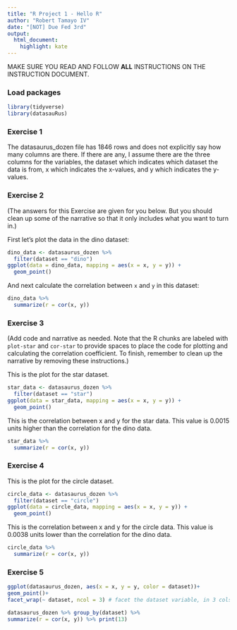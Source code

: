 ```yaml
---
title: "R Project 1 - Hello R"
author: "Robert Tamayo IV"
date: "[NOT] Due Fed 3rd"
output: 
  html_document: 
    highlight: kate
---
```


MAKE SURE YOU READ AND FOLLOW **ALL** INSTRUCTIONS ON THE INSTRUCTION DOCUMENT. 

### Load packages

```r
library(tidyverse) 
library(datasauRus)
```


### Exercise 1

The datasaurus_dozen file has 1846 rows and does not explicitly say how many columns are there. If there are any, I assume there are the three columns for the variables, the dataset which indicates which dataset the data is from, x which indicates the x-values, and y which indicates the y-values.

### Exercise 2

(The answers for this Exercise are given for you below. But you should clean up some of the narrative so that it only includes what you want to turn in.)

First let's plot the data in the dino dataset:

```r
dino_data <- datasaurus_dozen %>%
  filter(dataset == "dino")
ggplot(data = dino_data, mapping = aes(x = x, y = y)) +
  geom_point()
```

And next calculate the correlation between `x` and `y` in this dataset:

```r
dino_data %>%
  summarize(r = cor(x, y))
```

### Exercise 3

(Add code and narrative as needed. Note that the R chunks are labeled with `plot-star` and `cor-star` to provide spaces to place the code for plotting and calculating the correlation coefficient. To finish, remember to clean up the narrative by removing these instructions.)

This is the plot for the star dataset.

```r
star_data <- datasaurus_dozen %>%
  filter(dataset == "star")
ggplot(data = star_data, mapping = aes(x = x, y = y)) +
  geom_point()
```

This is the correlation between x and y for the star data. This value is 0.0015 units higher than the correlation for the dino data.
 
```r
star_data %>%
  summarize(r = cor(x, y))

```

### Exercise 4

This is the plot for the circle dataset.

```r
circle_data <- datasaurus_dozen %>%
  filter(dataset == "circle")
ggplot(data = circle_data, mapping = aes(x = x, y = y)) +
  geom_point()

```

This is the correlation between x and y for the circle data. This value is 0.0038 units lower than the correlation for the dino data.

```r
circle_data %>%
  summarize(r = cor(x, y))

```

### Exercise 5

```r
ggplot(datasaurus_dozen, aes(x = x, y = y, color = dataset))+
geom_point()+
facet_wrap(~ dataset, ncol = 3) # facet the dataset variable, in 3 cols theme(legend.position = "none")
```

```r
datasaurus_dozen %>% group_by(dataset) %>% 
summarize(r = cor(x, y)) %>% print(13)
```
